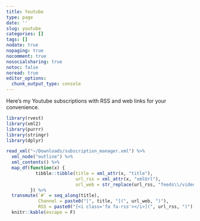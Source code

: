 ```yaml
---
title: Youtube
type: page
date: ''
slug: youtube
categories: []
tags: []
nodate: true
nopaging: true
nocomment: true
nosocialsharing: true
notoc: false
noread: true
editor_options: 
  chunk_output_type: console
---
```


Here's my Youtube subscriptions with RSS and web links for your convenience.

```r
library(rvest)
library(xml2)
library(purrr)
library(stringr)
library(dplyr)

read_xml("~/Downloads/subscription_manager.xml") %>%
  xml_node("outline") %>%
  xml_contents() %>%
  map_df(function(x) {
           tibble::tibble(title = xml_attr(x, "title"),
                          url_rss = xml_attr(x, "xmlUrl"),
                          url_web = str_replace(url_rss, "feeds\\/videos\\.xml\\?channel_id=", "channel\\/"))
         }) %>%
  transmute(`#` = seq_along(title),
            Channel = paste0("[", title, "](", url_web, ")"),
            RSS = paste0("[<i class='fa fa-rss'></i>](", url_rss, ")")) %>%
  knitr::kable(escape = F)
```

